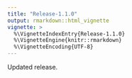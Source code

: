 ```yaml
---
title: "Release-1.1.0"
output: rmarkdown::html_vignette
vignette: >
  %\VignetteIndexEntry{Release-1.1.0}
  %\VignetteEngine{knitr::rmarkdown}
  %\VignetteEncoding{UTF-8}
---
```


Updated release.
